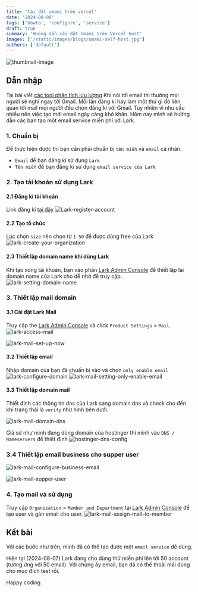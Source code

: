 ```yaml
---
title: 'Cài đặt umami trên vercel'
date: '2024-08-08'
tags: ['howto', 'configure', 'service']
draft: true
summary: 'Hướng dẫn cài đặt Umami trên Vercel host'
images: ['/static/images/blogs/umami-self-host.jpg']
authors: ['default']
---
```



![thumbnail-image](/static/images/blogs/umami-self-host.jpg)

<UnsplashPhotoInfo
  photoURL="https://unsplash.com/photos/graphs-of-performance-analytics-on-a-laptop-screen-JKUTrJ4vK00"
  author="Luke Chesser"
/>

## Dẫn nhập

Tại bài viết [các tool phân tích lưu lượng](/blog/traffic-analytics-tools-used-in-tupt.dev)
Khi nói tới email thì thường mọi người sẽ nghĩ ngay tới Gmail. Mỗi lần đăng kí hay làm một thứ gì đó liên quan tới mail mọi người đều chọn đăng kí với Gmail. Tuy nhiên vì nhu cầu nhiều nên việc tạo mới email ngày càng khó khăn.
Hôm nay mình sẽ hướng dẫn các bạn tạo một email service miễn phí với Lark.

### 1. Chuẩn bị

Để thực hiện được thì bạn cần phải chuẩn bị `tên miền` và `email` cá nhân.

- `Email` để bạn đăng kí sử dụng `Lark`
- `Tên miền` để bạn đăng kí sử dụng `email service của Lark`

### 2. Tạo tài khoản sử dụng Lark

#### 2.1 Đăng kí tài khoản

Link đăng kí [tại đây](https://www.larksuite.com/global/register?redirect_uri=https%3A%2F%2Fwww.larksuite.com%2Fdownload&registration_process=global_register&app_id=1001)
![Lark-register-account](/static/images/blogs/lark-register-account.png)

#### 2.2 Tạo tổ chức

Lúc chọn `size` nên chọn từ `1-50` để được dùng free của Lark
![lark-create-your-organization](/static/images/blogs/lark-create-your-organization.png)

#### 2.3 Thiết lập domain name khi dùng Lark

Khi tạo xong tài khoản, bạn vào phần [Lark Admin Console](https://www.larksuite.com/admin) để thiết lập lại domain name của Lark cho dễ nhớ để truy cập.
![lark-setting-domain-name](/static/images/blogs/lark-setting-domain-name.png)

### 3. Thiết lập mail domain

#### 3.1 Cài đặt Lark Mail

Truy cập the [Lark Admin Console](https://www.larksuite.com/admin) và click `Product Settings` > `Mail`.
![lark-access-mail](/static/images/blogs/lark-access-mail.png)

![lark-mail-set-up-now](/static/images/blogs/lark-mail-set-up-now.png)

#### 3.2 Thiết lập email

Nhập domain của bạn đã chuẩn bị vào và chọn `only enable email`
![lark-configure-domain](/static/images/blogs/lark-configure-domain.png)
![lark-mail-setting-only-enable-email](/static/images/blogs/lark-mail-setting-only-enable-email.png)

#### 3.3 Thiết lập domain mail

Thiết định các thông tin dns của Lark sang domain dns và check cho đến khi trạng thái là `verify` như hình bên dưới.

![lark-mail-domain-dns](/static/images/blogs/lark-mail-domain-dns.png)

Giả sử như mình đang dùng domain của hostinger thì mình vào `DNS / Nameservers` để thiết định
![hostinger-dns-config](/static/images/blogs/hostinger-dns-config.png)

### 3.4 Thiết lập email business cho supper user

![lark-mail-configure-business-email](/static/images/blogs/lark-mail-configure-business-email.png)

![lark-mail-supper-user](/static/images/blogs/lark-mail-supper-user.png)

### 4. Tạo mail và sử dụng

Truy cập `Organization` > `Member and Department` tại [Lark Admin Console](https://www.larksuite.com/admin) để tạo user và gán email cho user.
![lark-mail-assign-mail-to-member](/static/images/blogs/lark-mail-assign-mail-to-member.png)

## Kết bài

Với các bước như trên, mình đã có thể tạo được một `email service` để dùng.

Hiện tại (2024-08-07) Lark đang cho dùng thử miễn phí lên tới 50 account (tương ứng với 50 email). Với chừng ấy email, bạn đã có thể thoải mái dùng cho mục đích test rồi.

Happy coding <Twemoji emoji="clinking-beer-mugs" />
